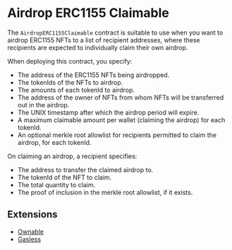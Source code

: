 # Airdrop ERC1155 Claimable

The `AirdropERC1155Claimable` contract is suitable to use when you want to airdrop ERC1155 NFTs to a list of recipient addresses, where these recipients are expected to individually claim their own airdrop.

When deploying this contract, you specify:

- The address of the ERC1155 NFTs being airdropped.
- The tokenIds of the NFTs to airdrop.
- The amounts of each tokenId to airdrop.
- The address of the owner of NFTs from whom NFTs will be transferred out in the airdrop.
- The UNIX timestamp after which the airdrop period will expire.
- A maximum claimable amount per wallet (claiming the airdrop) for each tokenId.
- An optional merkle root allowlist for recipients permitted to claim the airdrop, for each tokenId.

On claiming an airdrop, a recipient specifies:

- The address to transfer the claimed airdrop to.
- The tokenId of the NFT to claim.
- The total quantity to claim.
- The proof of inclusion in the merkle root allowlist, if it exists.

## Extensions

- [Ownable](/contracts/build/extensions/general/Ownable)
- [Gasless](/contracts/build/extensions)
